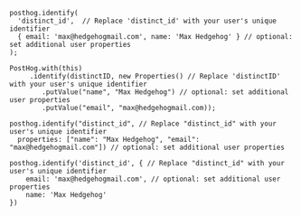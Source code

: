 <MultiLanguage selector="tabs">

```js-web
posthog.identify(
  'distinct_id',  // Replace 'distinct_id' with your user's unique identifier
  { email: 'max@hedgehogmail.com', name: 'Max Hedgehog' } // optional: set additional user properties
);
```

```Android
PostHog.with(this)
     .identify(distinctID, new Properties() // Replace 'distinctID' with your user's unique identifier
        .putValue("name", "Max Hedgehog") // optional: set additional user properties
        .putValue("email", "max@hedgehogmail.com));
```

```iOS
posthog.identify("distinct_id", // Replace "distinct_id" with your user's unique identifier
  properties: ["name": "Max Hedgehog", "email": "max@hedgehogmail.com"]) // optional: set additional user properties
```

```react-native
posthog.identify('distinct_id', { // Replace "distinct_id" with your user's unique identifier
    email: 'max@hedgehogmail.com', // optional: set additional user properties
    name: 'Max Hedgehog'
})
```

</MultiLanguage>